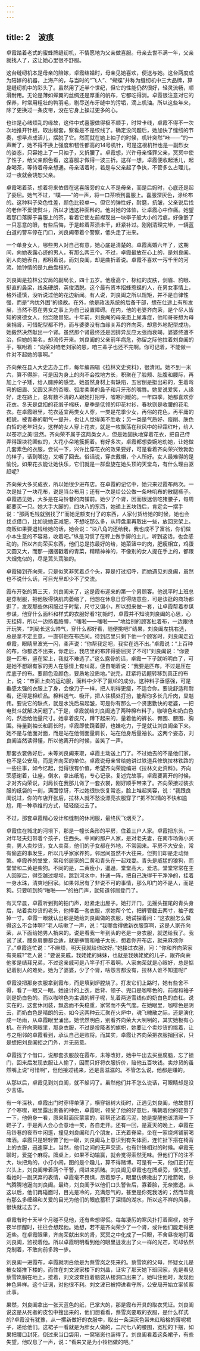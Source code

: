 ```yaml
---
---
---
```

title: 2　波痕
---



卓霞踏着老式的蜜蜂牌缝纫机，不情愿地为父亲做喜服。母亲去世不满一年，父亲就找人了，这让她心里很不舒服。

这台缝纫机本是母亲的陪嫁，卓霞结婚时，母亲见她喜欢，便送与她。这台两度成为陪嫁的机器，上海产的，与当时的“飞人”、“蝴蝶”并称为缝纫机中三大品牌，算是缝纫机中的彩头了。虽然用了近半个世纪，但它的性能仍然很好，轻灵流畅，顺滑耐用。无论是薄如蝉翼的丝绸还是厚重的帆布，它都吃得消。卓霞很注意对它的保养，时常用粗壮的鸭羽毛，剔尽送布牙缝中的污垢，滴上机油。所以这些年来，除了更换过一条皮带，没在它身上操过更多的心。

也许是心绪烦乱的缘故，这件中式喜服做得极不顺手，时常卡线，卓霞不得不一次次地推开针板，取出梭套，察看是不是绞线了。确定没问题后，她加快了缝纫的节奏，想早点成活儿，摆脱了它。然而就在她上袖子的时候，机针突然“咔——”的一声断了，她不得不换上强度和韧性都高的14号机针，可是这根机针也是一副烈女的姿态，只容她上了一只袖子，又折腰了。卓霞想，兴许母亲怪罪父亲，冥冥中使了性子，给父亲颜色看，这喜服才做得一波三折。这样一想，卓霞便收起活儿，起身喝茶，等待着母亲想通。母亲活着时，若是与父亲起了争执，不管多么占理儿，过一夜就会饶恕父亲。

卓霞喝着茶，想着将来依偎在这喜服旁的女人不是母亲，而是后妈时，心底还是起了委屈。她气不过，“噗——”的一声，将一口茶喷到喜服上。喜服深灰色，涤纶布的。这种料子染色性差，颜色比较单一。但它的弹性好，耐磨，抗皱，父亲说后找的老伴不爱使熨斗，所以才选这种面料的。他对她的体恤，让卓霞心中作痛。她望着那口落脚于喜服上的茶，看着它使左前襟现出一块李子般大小的污痕，好像嵌了一只恶意的眼，有些后悔，于是趁着茶渍未干，赶紧补过。刚刚清理完毕，一辆蓝白道的警车停在门口，刘良阖带着个警察，低头走了进来。

一个单身女人，哪些男人对自己有意，她心底是清楚的。卓霞离婚六年了，这期间，向她表露心迹的男人，有那么两三个。不过，卓霞最放在心上的，是刘良阖。别人向她表白，都明着说，而刘良阖，却是曲折着说。卓霞不喜欢一泻千里的河流，她钟情的是九曲盘桓的。

刘良阖是拉林公安局的副局长，四十五岁。他瘦高个，棕红的皮肤，剑眉、豹眼、挺直的鼻梁，线条硬朗，英俊洒脱。这个最有资本招蜂惹蝶的人，在男女事情上，格外谨慎，没听说过他的花边新闻。有人说，刘良阖之所以规矩，并不是自律性强，而是“内忧外困”的缘故。在外，他是政法系统的后备干部，想在仕途上有所发展，当然不愿在男女之事上为自己设置障碍。在内，他的老婆齐向荣，是个尽人皆知的贤德女人，他岂敢冒犯。十年前，刘良阉的母亲患上尿毒症，他和哥哥想为母亲捐肾，可惜配型都不符，而与婆婆没有血缘关系的齐向荣，却意外地配型成功，她毅然决然献出一个肾。虽然那个肾最终还是因排异反应太强而衰竭，婆婆终遭不治，但她的美名，却流传开来。刘良阖的父亲前年病危，弥留之际他拉着刘良阖的手，嘱咐着：“向荣对咱老刘家的恩，咱三辈子也还不完啊。你可记着，不能做一件对不起她的事啊。”

齐向荣在县人大史志办工作，每年编四辑《拉林文史资料》，很清闲。她不到一米六，算不得胖，可是因为身上的肉不会找地方长，积聚在了脸颊、肚腹和腰际，再加上个子矮，给人臃肿的感觉。她虽然身材上有缺陷，五官倒是挺出彩的，生着弯弯的细眉、又圆又黑的杏眼、弧度柔美的鼻子和月牙形的嘴唇。她爱说爱笑，人缘好，走在路上，总有数不清的人跟她打招呼，嘘寒问暖的。一年四季，她都喜欢穿花衣。冬天是盘扣的花缎子棉袄，夏季是低领的印花衬衫，春秋则是收腰的花毛衣。在卓霞眼里，花衣适宜两类女人穿，一类是花季少女，再俗的花色，再平庸的相貌，被青春的朝气一提升，也让人觉得美不胜收；另一类是气质好、瘦削、肤色白皙的老年妇女，这样的女人穿上花衣，就是一枚飘荡在秋风中的经霜红叶，给人以苍凉之美!显然。齐向荣不属于这两类女人，但是她固执地穿着花衣，把自己侍弄得跟块花圃似的，大花小朵地簇拥着。有好多次，卓霞都想委婉地劝她，让她做几套素色的衣服，尝试一下，兴许比穿花衣的效果要好，可是看着齐向荣兴致勃勃的样子，话到嘴边，又咽了回去。俗话说，穿衣戴帽，个人所好。女人最难得的是愉悦，如果花衣能让她快乐，它们就是一群盘旋在她头顶的天堂鸟，有什么理由驱赶呢?

齐向荣大多买成衣，所以她很少进布店。在卓霞的记忆中，她只来过霞布两次。一次是扯了一块花布，说是当台布用；还有一次是给公公做一条咔叽布的散腿裤子。卓霞遇见她，大多是在马铃巷的肉铺前。她少了个肾，因而很迷信吃猪腰子，每周都要买一只。她大手大脚的，四块八的东西，她递上五块钱后，肯定会一摆手说：“那两毛钱就别找了!”而她足额支付了的东西，人家付货给她的时候，她也会找点借口，比如说她正减肥，不想吃那么多，从秤盘里再取出一些，放回货架上。商贩如果要退钱给她的话，她会说：“块八角的还给我，我也成不了富翁，你们做小本生意的不容易，收着吧。”纵是习惯了在秤上做手脚的主儿，听到这话，也会感动的。所以齐向荣买东西，他们总是拣最好的给，她菜篮中的肉，肥瘦相宜，鸡蛋又圆又大，而那一捆捆戳着的青菜，精精神神的，不像别的女人提在手上的，都跟大烟鬼似的，尽是蔫头蔫脑的。

卓霞碰到齐向荣，只是似笑非笑着点个头，算是打过招呼，而她遇见刘良阖，虽然也不说什么话，可目光里却少不了交流。

霞布开张的第三天，刘良阖来了，这是霞布迎来的第一个男顾客。他说平时上班总是穿制服，把他板得快肌肉萎缩了，他想在休息日穿得随意些，可是该逛的商场都逛了，发现那些休闲服过于时髦，尺寸又偏小，所以想来做一套，让卓霞帮着参谋参谋，他穿什么面料和样式的衣服好看?初始时，卓霞并不知晓刘良阖的心思，心无挂碍，所以一边扬着胳膊，“嗤啦——嗤啦——”地给别的顾客扯着布，一边跟他开玩笑，“刘局长这么帅气，穿什么都好看，随便挑吧!”结果，刘良阖左挑右选，总是拿不定主意，一直徘徊在布匹间。待到店里只剩下他一个顾客时，刘良阖走近卓霞，眼睛里波光一闪，柔声说：“你帮我定吧，我实在选不出。”卓霞说：“上百种的布，你都选不出来，你走后，我店里的布非得委屈哭了不可!”刘良阖说：“你要是一匹布，竖在架上，我就不难选了。”这么露骨的话，卓霞一下子就听明白了，可是她不想跟有家的男人在感情上有纠葛，便自嘲着说：“我要是匹布，不过是压在库底子的布。要颜色没颜色，要质地没质地。”说完，赶紧将话题转移到真正的布上，说：“市面上卖的运动服，面料中少不了氨纶的成分。这种料子垂感强，可是垂感太强的衣服上了身，会像刀子一样，把人削得更瘦，不适合你。要说舒适和耐看，还得是棉织品。棉料透气、吸汗，把人往横处打扮，能帮你多长几斤肉，显魁伟。要说它的缺点，就是水洗后易起皱，可是你有那么一个贤惠勤快的老婆，一把电熨斗就解决问题了。”于是，卓霞就给刘良阖选了两种棉布料子，咖啡色和奶白色的，然后给他量尺寸。她拿着皮尺，蹲下起来的，量着他的裤长、臀围、腰围、胸围。待量到袖长和肩长时，卓霞即使跷着脚，也嫌吃力，于是就让刘良阖坐下来。她不是与他面对面，而是站在他侧面量肩长，站在他身后量袖长。这两个姿态，刘良阖当然读得懂，所以他离开的时候，苦笑了一声。

那套衣裳做好后，未等刘良阖来取，卓霞主动送上门了。不过她去的不是他们家，也不是公安局，而是齐向荣的单位。卓霞说母亲曾给她讲过铁道兵修筑拉林铁路的一些往事，如今忆起，觉得很有价值，希望齐向荣能编进《拉林文史资料》。齐向荣感谢着，让座，倒水，拿出纸笔，专心记录。复述完故事，卓霞要离开的时候，才对齐向荣说，刘局长在我那儿做了一套衣裳，刚好顺手带来了。齐向荣接过装衣服的纸袋的一刻，满面惊讶，不过她很快恢复常态，脸上堆起笑容，说：“我跟良阖说过，你的布店开张后，拉林人就不愁没漂亮衣服穿了!”把不知情的不快和尴尬，用一种恭维的方式，轻轻绕过去了。

不过，那套卓霞精心设计和缝制的休闲服，最终灰飞烟灭了。

卓霞住在城北的河坝下，那是一幢长条形的平房，住着三户人家。卓霞把东头，一对年轻夫妇带着个孩子，住西头。中间的那户人家，是对老夫妻，在南市场做小买卖，男人卖炒货，女人卖菜，他们的子女都在外地，不常回来。平房不大安全，常有偷盗的事发生，所以几乎家家养狗。邻居间虽然不大往来，但狗们却是走动频繁。卓霞养的堂堂，常和邻居家的二黄和青头在一起戏耍。青头是威猛的狼狗，而堂堂和二黄是柴狗。不同的是，二黄瘦小，邋遢，堂堂高大，爱洁。堂堂常常在主人回家后，得空越过堤坝，跳到河水中，扑通一阵，把自己洗得干干净净的，挂着一身水珠，清爽地回家。如果邻居有了非说不可的事情，那么叩门的不是人，而是狗。只要听到狗“啪啪——”的拍门声，就知道邻居登门了。

有天早晨，卓霞听到狗的拍门声，赶紧走出屋子。她打开门，见摇头摆尾的青头身后，站着卖炒货的老头，他捧着一套衣服，求她帮个忙，把裤管截去两寸，袖子裁掉一寸。卓霞一眼就认出那是她给刘良阖做的衣服，她试探着问：“这衣服怎么做得这么不合体啊?”老人咳嗽了一声，说：“我哪舍得做新衣服穿啊，这是人家齐向荣，从下面给她男人捎来的。说是看我一年到头的老是一身衣服，就送给我了。我试了试，腰身肩膀都合适，就是裤管和袖子太长，想着你开布店，就来麻烦你了。”卓霞连忙说：“不麻烦，明天我就给你改好。”她接过衣服，问：“你和齐向荣家有亲戚?”老人说：“要说亲戚，我姥姥的妹妹，也就是我姨姥姥的儿子，跟齐向荣他爹是结拜兄弟，不过这亲戚可是八竿子打不着啊。人家向荣就是心眼好，总是惦记着别人的难处。她为了婆婆，少了个肾，啥怨言都没有，拉林人谁不知道呢!”

卓霞没把那身衣服拿到霞布，而是填到炉膛烧了。打发它们上路时，她有些舍不得，看了一眼又一眼。她设计的上衣，后背、领子、兜口是咖啡色的，前襟和袖子则是奶白色的。而以咖啡色为主调的裤子呢，轧着两道雪线似的奶白色的白杠。说实在的，这套休闲装，飘逸而不失稳重，家常而不失气度。在她眼里，咖啡色是阴云，而奶白色是晴朗的云。如今这两种云汇聚在火炉中，魂飞魄散之际，还是演化成一场雨，从卓霞眼里涌出。她恍然明白，别看齐向荣大大咧咧的，其实她极有心机。在齐向荣眼里，那身衣服，不过是投降者的旗帜，她要让个卖炒货的挑着，让与之相邻的卓霞看到，承认自己是败将。而其实，卓霞让齐向荣把衣服捎回家，只是想把刘良阖拒之门外，并无恶意。

卓霞找了个借口，说那套衣服放在霞布，未等改好，她中午出去买豆腐脑，忘了锁门，回来后发现衣服让人偷了，因而只好将衣服折价，赔他五百块钱。卖炒货的虽然嘴上说“可惜啊”，但他接过钱来，还是喜滋滋的。不管怎么说，他都是赚的。

从那以后，卓霞见到刘良阖，就不躲闪了。虽然他们并不怎么说话，可眼睛却是没少言语。

有一年深秋，卓霞出门时穿得单薄了，横穿银树大街时，正遇见刘良阖，他故意打了个寒噤，眼里露出责备的神色，卓霞呢，领受了他的好意后，嘴朝着他的鞋努了一下，他俯身一看，原来鞋面灰蒙蒙的，鞋帮还沾着污泥，她是提醒他该清理一下鞋子了，于是两人会心会意地一笑，各自走开。还有一回，是夏天的晚上，卓霞在马铃巷的夜市中闲逛，撞见刘良阖和几个朋友，正光着脊梁，坐在一家烧烤铺前喝啤酒。卓霞只是轻轻瞥了他一眼，刘良阖马上意识到有失体面，连忙扯下搭在椅背上的衣服，迅速穿上。当然，他们之间的无声交流，也有针锋相对的时候。卓霞无聊时，爱搓个麻将。牌桌上，如果不动输赢，就会觉得索然无味。但他们下的注不大，块把角的，小打小闹，图的是个趣儿，算不得赌博。可是有一天，他们正打在兴头上，刘良阖带着两个干警，闯进来抓赌。刘良阖见卓霞也在牌桌旁，很失望，看她时一副厌弃的表情，卓霞毫不畏惧，昂着脖子，眼里仿佛撒出了刀枪箭戟，杀气腾腾地逼向刘良阖。最终，刘良阖予以他们口头警告后，寡着脸，无奈撤退。从这以后，他们再碰面时，目光是冷的，充满怨气的，甚至是你死我活的；然而毕竟有那么多缠绵和关爱的目光为他们的眼底蓄积了深情的湖水，所以这不祥的风暴，很快就过去了。

卓霞有时十天半个月碰不见他，还有些想得慌。每每凄厉的寒风扑打着窗棂，她于夜半惊醒时，往往会想起他。她想，若不是齐向荣少了一个肾，或许他们能走得更近些。在卓霞眼里，齐向荣献出来的肾，冥冥之中化成了一只眼，不舍昼夜地盯着刘良阖，监视着他。所以卓霞明明看到他的眼里迸发出了火一样的光芒，可却依然克制着，不敢向前多跨一步。

刘良阖一进霞布，卓霞就明白他是为蔡雪岚之死来的。蔡雪岚的父母，怀疑女儿是被女婿推下楼的。而住在刘文波家楼下的刘晶，证实了那天她下班回家，先是看见蔡雪岚躺在地上，接着，刘文波耷拉着脑袋从楼洞口出来了。她叫住他时，发现他神色异样。这个证词，对他很不利。刘文波已被押进看守所，公安局开始立案侦察此事。

果然，刘良阖拿出一张天蓝色的纸，巴掌大的，那是霞布开具的取衣凭证。刘良阖说这是从死者的皮包中搜出来的，他们想看看，蔡雪岚要取的衣服，是什么样式的?卓霞没有犹豫，从一摞新做好的衣服中，取出一条深灰色带朱红暗格的薄呢裙子，递给他们。这裙子一看就是为胖女人做的，二尺七八的腰围，宽松的下摆，如果把腰口封死，倒过来当口袋用，一窝猪崽也装得了。刘良阖看着这条裙子，有些失望，他叹息了一声，说：“看来又是为小铃铛做的吧。”